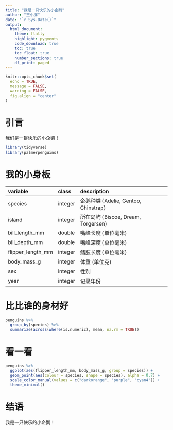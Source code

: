 ```yaml
---
title: "我是一只快乐的小企鹅"
author: "王小胖"
date: "`r Sys.Date()`"
output: 
  html_document:
    theme: flatly
    highlight: pygments
    code_download: true
    toc: true
    toc_float: true
    number_sections: true
    df_print: paged
---
```





```r
knitr::opts_chunk$set(
  echo = TRUE,
  message = FALSE,
  warning = FALSE,
  fig.align = "center"
)
```



# 引言

我们是一群快乐的小企鹅！

```r
library(tidyverse)
library(palmerpenguins)
```


# 我的小身板


|variable          |class   |description |
|:-----------------|:-------|:-----------|
|species           |integer | 企鹅种类 (Adelie, Gentoo, Chinstrap) |
|island            |integer | 所在岛屿 (Biscoe, Dream, Torgersen) |
|bill_length_mm    |double  | 嘴峰长度 (单位毫米) |
|bill_depth_mm     |double  | 嘴峰深度 (单位毫米)|
|flipper_length_mm |integer | 鰭肢长度 (单位毫米) |
|body_mass_g       |integer | 体重 (单位克) |
|sex               |integer | 性别 |
|year              |integer | 记录年份 |


# 比比谁的身材好

```r
penguins %>%
  group_by(species) %>%
  summarize(across(where(is.numeric), mean, na.rm = TRUE))
```


# 看一看

```r
penguins %>%
  ggplot(aes(flipper_length_mm, body_mass_g, group = species)) +
  geom_point(aes(colour = species, shape = species), alpha = 0.7) +
  scale_color_manual(values = c("darkorange", "purple", "cyan4")) +
  theme_minimal() 
```

# 结语

我是一只快乐的小企鹅！